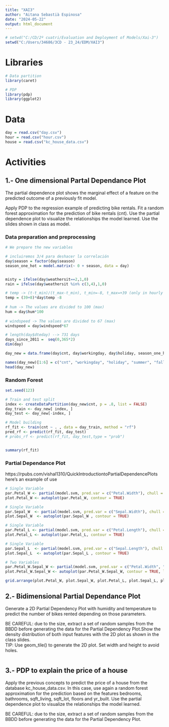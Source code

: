```yaml
---
title: "XAI3"
author: "Aitana Sebastià Espinosa"
date: "2024-05-22"
output: html_document
---
```


```r
# setwd("C:/CD/2º cuatri/Evaluation and Deployment of Models/Xai-3")
setwd("C:/Users/34686/3CD - 23_24/EDM/XAI3")
```



# Libraries

```r
# Data partition
library(caret)  

# PDP
library(pdp)
library(ggplot2)
```


# Data

```r
day = read.csv("day.csv")
hour = read.csv("hour.csv")
house = read.csv("kc_house_data.csv")

```



# Activities

## 1.- One dimensional Partal Dependance Plot

The partial dependence plot shows the marginal effect of a feature on the predicted outcome of a previously fit model.  


Apply PDP to the regression example of predicting bike rentals. Fit a random forest approximation for the prediction of bike rentals (cnt). Use the partial dependence plot to visualize the relationships the model learned. Use the slides shown in class as model.   


### Data preparation and preprocessing

```r
# We prepare the new variables

# incluiremos 3/4 para deshacer la correlación
day$season = factor(day$season)
season_one_hot = model.matrix(~ 0 + season, data = day)


misty = ifelse(day$weathersit==2,1,0)
rain = ifelse(day$weathersit %in% c(3,4),1,0)

# temp -> (t-t_min)/(t_max-t_min), t_min=-8, t_max=+39 (only in hourly scale) 
temp = (39+8)*day$temp -8
  
# hum -> The values are divided to 100 (max) 
hum = day$hum*100
  
# windspeed -> The values are divided to 67 (max)
windspeed = day$windspeed*67

# length(day$dteday) --> 731 days
days_since_2011 =  seq(0,365*2)
dim(day)
```



```r
day_new = data.frame(day$cnt, day$workingday, day$holiday, season_one_hot[,-1], misty, rain, temp, hum, windspeed, days_since_2011)

names(day_new)[1:6] = c("cnt", "workingday", "holiday", "summer", "fall", "winter")
head(day_new)

```


### Random Forest
```r
set.seed(123)

# Train and test split
index <- createDataPartition(day_new$cnt, p = .8, list = FALSE)
day_train <- day_new[ index, ]
day_test <- day_new[-index, ]

# Model building
rf_fit <- train(cnt ~ . , data = day_train, method = "rf")
pred_rf <- predict(rf_fit, day_test)
# probs_rf <- predict(rf_fit, day_test,type = "prob")


summary(rf_fit)


```

### Partial Dependance Plot

https://rpubs.com/vishal1310/QuickIntroductiontoPartialDependencePlots
here's an example of use

```r

# Single Variable
par.Petal_W <- partial(model.svm, pred.var = c("Petal.Width"), chull = TRUE)
plot.Petal_W <- autoplot(par.Petal_W, contour = TRUE)

# Single Variable
par.Sepal_W  <- partial(model.svm, pred.var = c("Sepal.Width"), chull = TRUE)
plot.Sepal_W  <- autoplot(par.Sepal_W , contour = TRUE)

# Single Variable
par.Petal_L <- partial(model.svm, pred.var = c("Petal.Length"), chull = TRUE)
plot.Petal_L <- autoplot(par.Petal_L, contour = TRUE)

# Single Variable
par.Sepal_L  <- partial(model.svm, pred.var = c("Sepal.Length"), chull = TRUE)
plot.Sepal_L  <- autoplot(par.Sepal_L , contour = TRUE)
```


```r
# Two Variables
par.Petal_W.Sepal_W <- partial(model.svm, pred.var = c("Petal.Width", "Sepal.Width"), chull = TRUE)
plot.Petal_W.Sepal_W <- autoplot(par.Petal_W.Sepal_W, contour = TRUE, legend.title = "Partial\ndependence")

grid.arrange(plot.Petal_W, plot.Sepal_W, plot.Petal_L, plot.Sepal_L, plot.Petal_W.Sepal_W)
```


## 2.- Bidimensional Partial Dependance Plot

Generate a 2D Partial Dependency Plot with humidity and temperature to predict the number of bikes rented depending on those parameters. 

BE CAREFUL: due to the size, extract a set of random samples from the BBDD before generating the data for the Partial Dependency Plot.Show the density distribution of both input features with the 2D plot as shown in the class slides.  
TIP: Use geom_tile() to generate the 2D plot. Set width and height to avoid holes.  

```r

```


## 3.- PDP to explain the price of a house
Apply the previous concepts to predict the price of a house from the database kc_house_data.csv. In this case, use again a random forest approximation for the prediction based on the features bedrooms, bathrooms, sqft_living, sqft_lot, floors and yr_built. Use the partial dependence plot to visualize the relationships the model learned. 

BE CAREFUL: due to the size, extract a set of random samples from the BBDD before 
generating the data for the Partial Dependency Plot.  

```r

```

